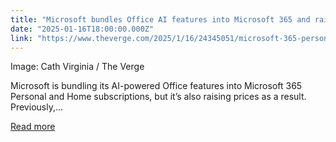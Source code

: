 ```yaml
---
title: "Microsoft bundles Office AI features into Microsoft 365 and raises prices"
date: "2025-01-16T18:00:00.000Z"
link: "https://www.theverge.com/2025/1/16/24345051/microsoft-365-personal-family-copilot-office-ai-price-rises"
---
```


Image: Cath Virginia / The Verge
    

  
Microsoft is bundling its AI-powered Office features into Microsoft 365 Personal and Home subscriptions, but it’s also raising prices as a result. Previously,...

[Read more](https://www.theverge.com/2025/1/16/24345051/microsoft-365-personal-family-copilot-office-ai-price-rises)
